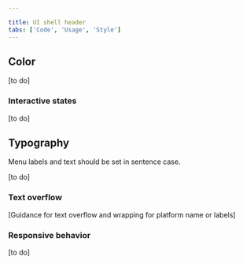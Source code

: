 ```yaml
---

title: UI shell header
tabs: ['Code', 'Usage', 'Style']
---
```


## Color

[to do]

### Interactive states

[to do]

## Typography

Menu labels and text should be set in sentence case.

[to do]

### Text overflow

[Guidance for text overflow and wrapping for platform name or labels]

### Responsive behavior

[to do]

